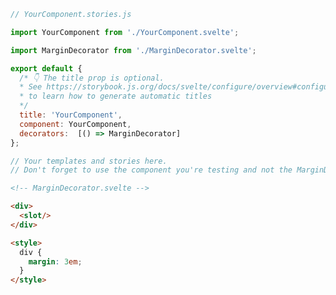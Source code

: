```js
// YourComponent.stories.js

import YourComponent from './YourComponent.svelte';

import MarginDecorator from './MarginDecorator.svelte';

export default {
  /* 👇 The title prop is optional.
  * See https://storybook.js.org/docs/svelte/configure/overview#configure-story-loading
  * to learn how to generate automatic titles
  */
  title: 'YourComponent',
  component: YourComponent,
  decorators:  [() => MarginDecorator]
};

// Your templates and stories here. 
// Don't forget to use the component you're testing and not the MarginDecorator component

```

```html
<!-- MarginDecorator.svelte -->

<div>
  <slot/>
</div>

<style>
  div { 
    margin: 3em;
  }
</style>
```